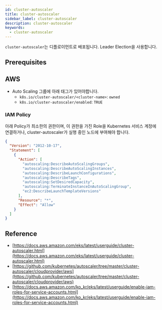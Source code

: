 ```yaml
---
id: cluster-autoscaler
title: cluster-autoscaler
sidebar_label: cluster-autoscaler
description: cluster-autoscaler
keywords:
  - cluster-autoscaler
---
```


`cluster-autoscaler`는 디플로이먼트로 배포됩니다. Leader Election을 사용합니다.

## Prerequisites

## AWS

- Auto Scaling 그룹에 아래 태그가 있어야합니다.
  - `k8s.io/cluster-autoscaler/<cluster-name>`: `owned`
  - `k8s.io/cluster-autoscaler/enabled`: `TRUE`

### IAM Policy

아래 Policy가 최소한의 권한이며, 이 권한을 가진 Role을 Kubernetes 서비스 계정에 연결하거나, cluster-autoscaler가 실행 중인 노드에 부여해야 합니다.

```json
{
  "Version": "2012-10-17",
  "Statement": [
    {
      "Action": [
        "autoscaling:DescribeAutoScalingGroups",
        "autoscaling:DescribeAutoScalingInstances",
        "autoscaling:DescribeLaunchConfigurations",
        "autoscaling:DescribeTags",
        "autoscaling:SetDesiredCapacity",
        "autoscaling:TerminateInstanceInAutoScalingGroup",
        "ec2:DescribeLaunchTemplateVersions"
      ],
      "Resource": "*",
      "Effect": "Allow"
    }
  ]
}
```

## Reference

- [https://docs.aws.amazon.com/eks/latest/userguide/cluster-autoscaler.html](https://docs.aws.amazon.com/eks/latest/userguide/cluster-autoscaler.html)
- [https://github.com/kubernetes/autoscaler/tree/master/cluster-autoscaler/cloudprovider/aws](https://github.com/kubernetes/autoscaler/tree/master/cluster-autoscaler/cloudprovider/aws)
- [https://docs.aws.amazon.com/ko_kr/eks/latest/userguide/enable-iam-roles-for-service-accounts.html](https://docs.aws.amazon.com/ko_kr/eks/latest/userguide/enable-iam-roles-for-service-accounts.html)
